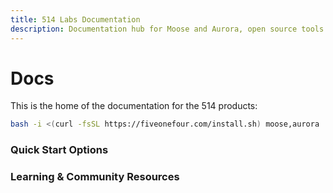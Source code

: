 ```yaml
---
title: 514 Labs Documentation
description: Documentation hub for Moose and Aurora, open source tools for building analytical backends and automated data engineering
---
```



# Docs

This is the home of the documentation for the 514 products:

```bash filename=Terminal copy
bash -i <(curl -fsSL https://fiveonefour.com/install.sh) moose,aurora
```

<CTACards>
  <CTACard
    title="Analytical Backend Framework"
    description="Open source Typescript or Python framework for building analytical backends"
    ctaLink="/moose"
    ctaLabel="Start Developing"
    badge={{
      variant: "moose",
      text: "Moose"
    }}
  />
  <CTACard
    title="Automated Data Engineering"
    description="Tools and agents exposed through an easy to configure MCP server"
    ctaLink="/aurora"
    ctaLabel="Get Started with Aurora"
    badge={{
      variant: "aurora",
      text: "Aurora"
    }}
  />
</CTACards>

### Quick Start Options

<CTACards>
  <CTACard
    title="Example Projects to Start From"
    description="See example projects built with Moose and Aurora and use them as a starting point for your own project"
    ctaLink="/templates"
    ctaLabel="Start Now"
    badge={{
      text: "Templates"
    }}
  />
  <CTACard
    title="Start from ClickHouse"
    description="Already have a ClickHouse database? Bootstrap a Moose project directly from your existing tables"
    ctaLink="/moose/getting-started/from-clickhouse"
    ctaLabel="Import from ClickHouse"
    badge={{
      variant: "moose",
      text: "Moose"
    }}
  />
</CTACards>

### Learning & Community Resources

<Contact showHeading={false} />